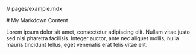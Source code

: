 // pages/example.mdx


<MDXLayout>
  # My Markdown Content

  Lorem ipsum dolor sit amet, consectetur adipiscing elit. Nullam vitae justo sed nisi pharetra facilisis. Integer auctor, ante nec aliquet mollis, nulla mauris tincidunt tellus, eget venenatis erat felis vitae elit.

  <MyCustomComponent />
</MDXLayout>
